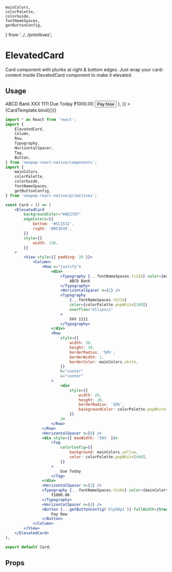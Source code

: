     mainColors,
    colorPalette,
    colorGuide,
    fontNameSpaces,
    getButtonConfig,
} from '../../primitives';

<Meta title="Components/ElevatedCard" component={ElevatedCard} />

# ElevatedCard

Card component with plunks at right & bottom edges. Just wrap your card-content inside ElevatedCard component to make it elevated.


## Usage

<Canvas>
    <Story
        name="Basic Card"
        args={{
            backgroundColor: '#AE275F',
            edgeColors: {
                bottom: '#5C1532',
                right: '#851E49',
            },
            style: {
                width: 230,
            },
            children: (
                <Column style={{ padding: 20 }}>
                    <Row v="justify">
                        <View>
                            <Typography {...fontNameSpaces.tc12b} color={mainColors.white}>
                                ABCD Bank
                            </Typography>
                            <HorizontalSpacer n={2} />
                            <Typography
                                {...fontNameSpaces.tb11m}
                                color={colorPalette.popWhite[100]}
                                overflow="ellipsis"
                            >
                                XXX 1111
                            </Typography>
                        </View>
                        <Row
                            style={{
                                width: 32,
                                height: 32,
                                borderRadius: 16,
                                borderWidth: 1,
                                borderColor: mainColors.white,
                            }}
                            h="center"
                            v="center"
                        >
                            <View
                                style={{
                                    width: 20,
                                    height: 20,
                                    borderRadius: 10,
                                    backgroundColor: colorPalette.popWhite[300],
                                }}
                            />
                        </Row>
                    </Row>
                    <HorizontalSpacer n={8} />
                    <View style={{ maxWidth: '50%' }}>
                        <Tag
                            colorConfig={{
                                background: mainColors.yellow,
                                color: colorPalette.popWhite[400],
                            }}
                        >
                            Due Today
                        </Tag>
                    </View>
                    <HorizontalSpacer n={2} />
                    <Typography {...fontNameSpaces.th16b} color={mainColors.white}>
                        ₹1000.00
                    </Typography>
                    <HorizontalSpacer n={4} />
                    <Button {...getButtonConfig('blp50p1')} fullWidth>
                        Pay Now
                    </Button>
                </Column>
            ),
        }}
    >
        {CardTemplate.bind({})}
    </Story>
</Canvas>

```jsx
import * as React from 'react';
import {
    ElevatedCard,
    Column,
    Row,
    Typography,
    HorizontalSpacer,
    Tag,
    Button,
} from 'neopop-react-native/components';
import {
    mainColors,
    colorPalette,
    colorGuide,
    fontNameSpaces,
    getButtonConfig,
} from 'neopop-react-native/primitives';

const Card = () => (
    <ElevatedCard
        backgroundColor="#AE275F"
        edgeColors={{
            bottom: '#5C1532',
            right: '#851E49',
        }}
        style={{
            width: 230,
        }}
    >
        <View style={{ padding: 20 }}>
            <Column>
                <Row v="justify">
                    <div>
                        <Typography {...fontNameSpaces.tc12b} color={mainColors.white}>
                            ABCD Bank
                        </Typography>
                        <HorizontalSpacer n={2} />
                        <Typography
                            {...fontNameSpaces.tb11m}
                            color={colorPalette.popWhite[100]}
                            overflow="ellipsis"
                        >
                            XXX 1111
                        </Typography>
                    </div>
                    <Row
                        style={{
                            width: 30,
                            height: 30,
                            borderRadius: '50%',
                            borderWidth: 1,
                            borderColor: mainColors.white,
                        }}
                        h="center"
                        v="center"
                    >
                        <div
                            style={{
                                width: 20,
                                height: 20,
                                borderRadius: '50%',
                                backgroundColor: colorPalette.popWhite[300],
                            }}
                        />
                    </Row>
                </Row>
                <HorizontalSpacer n={8} />
                <div style={{ maxWidth: '50%' }}>
                    <Tag
                        colorConfig={{
                            background: mainColors.yellow,
                            color: colorPalette.popWhite[400],
                        }}
                    >
                        Due Today
                    </Tag>
                </div>
                <HorizontalSpacer n={2} />
                <Typography {...fontNameSpaces.th16b} color={mainColors.white}>
                    ₹1000.00
                </Typography>
                <HorizontalSpacer n={4} />
                <Button {...getButtonConfig('blp50p1')} fullWidth={true}>
                    Pay Now
                </Button>
            </Column>
        </View>
    </ElevatedCard>
);

export default Card;
```

## Props

<ArgsTable of={ElevatedCard} />
